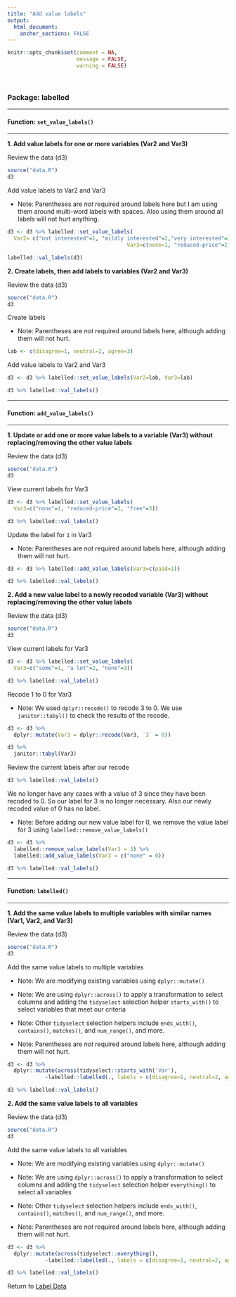 ```yaml
---
title: "Add value labels"
output:
  html_document:
    anchor_sections: FALSE
---
```


```r
knitr::opts_chunk$set(comment = NA,
                      message = FALSE,
                      warning = FALSE)
```

<br>

### Package: labelled

---

#### Function: `set_value_labels()`

---

**1\. Add value labels for one or more variables (Var2 and Var3)**

Review the data (d3)

```r

source("data.R")
d3

```

Add value labels to Var2 and Var3

* Note: Parentheses are *not* required around labels here but I am using them around multi-word labels with spaces. Also using them around all labels will not hurt anything.

```r

d3 <- d3 %>% labelled::set_value_labels(
  Var2= c("not interested"=1, "mildly interested"=2,"very interested"=3),
                                      Var3=c(none=1, "reduced-price"=2, free=3))

labelled::val_labels(d3)

```

**2\. Create labels, then add labels to variables (Var2 and Var3)**

Review the data (d3)

```r

source("data.R")
d3

```

Create labels

* Note: Parentheses are *not* required around labels here, although adding them will not hurt.

```r

lab <- c(disagree=1, neutral=2, agree=3)

```


Add value labels to Var2 and Var3

```r

d3 <- d3 %>% labelled::set_value_labels(Var2=lab, Var3=lab)

d3 %>% labelled::val_labels()

```

---

#### Function: `add_value_labels()`

---

**1\. Update or add one or more value labels to a variable (Var3) without replacing/removing the other value labels**

Review the data (d3)

```r

source("data.R")
d3

```

View current labels for Var3

```r

d3 <- d3 %>% labelled::set_value_labels(
  Var3=c("none"=1, "reduced-price"=2, "free"=3))

d3 %>% labelled::val_labels()

```

Update the label for `1` in Var3

* Note: Parentheses are *not* required around labels here, although adding them will not hurt.

```r

d3 <- d3 %>% labelled::add_value_labels(Var3=c(paid=1))

d3 %>% labelled::val_labels()

```

**2\. Add a new value label to a newly recoded variable (Var3) without replacing/removing the other value labels**

Review the data (d3)

```r

source("data.R")
d3

```

View current labels for Var3

```r

d3 <- d3 %>% labelled::set_value_labels(
  Var3=c("some"=1, "a lot"=2, "none"=3))

d3 %>% labelled::val_labels()

```

Recode 1 to 0 for Var3

* Note: We used `dplyr::recode()` to recode 3 to 0. We use `janitor::tabyl()` to check the results of the recode.

```r

d3 <- d3 %>%
  dplyr::mutate(Var3 = dplyr::recode(Var3, `3` = 0))

d3 %>%
  janitor::tabyl(Var3)

```

Review the current labels after our recode

```r

d3 %>% labelled::val_labels()

```

We no longer have any cases with a value of 3 since they have been recoded to 0. So our label for 3 is no longer necessary. Also our newly recoded value of 0 has no label.

* Note: Before adding our new value label for 0, we remove the value label for 3 using `labelled::remove_value_labels()`

```r

d3 <- d3 %>%
  labelled::remove_value_labels(Var3 = 3) %>%
  labelled::add_value_labels(Var3 = c("none" = 0))

d3 %>% labelled::val_labels()

```



---

#### Function: `labelled()`

---

**1\. Add the same value labels to multiple variables with similar names (Var1, Var2, and Var3)**

Review the data (d3)

```r

source("data.R")
d3

```

Add the same value labels to multiple variables

* Note: We are modifying existing variables using `dplyr::mutate()`

* Note: We are using `dplyr::across()` to apply a transformation to select columns and adding the `tidyselect` selection helper `starts_with()` to select variables that meet our criteria

* Note: Other `tidyselect` selection helpers include `ends_with()`, `contains()`, `matches()`, and `num_range()`, and more.

* Note: Parentheses are *not* required around labels here, although adding them will not hurt.

```r

d3 <- d3 %>% 
  dplyr::mutate(across(tidyselect::starts_with('Var'), 
            ~labelled::labelled(., labels = c(disagree=1, neutral=2, agree=3))))

d3 %>% labelled::val_labels()

```

**2\. Add the same value labels to all variables**

Review the data (d3)

```r

source("data.R")
d3

```

Add the same value labels to all variables

* Note: We are modifying existing variables using `dplyr::mutate()`

* Note: We are using `dplyr::across()` to apply a transformation to select columns and adding the `tidyselect` selection helper `everything()` to select all variables

* Note: Other `tidyselect` selection helpers include `ends_with()`, `contains()`, `matches()`, and `num_range()`, and more.

* Note: Parentheses are *not* required around labels here, although adding them will not hurt.

```r

d3 <- d3 %>% 
  dplyr::mutate(across(tidyselect::everything(), 
            ~labelled::labelled(., labels = c(disagree=1, neutral=2, agree=3))))

d3 %>% labelled::val_labels()

```


Return to [Label Data](https://github.com/Cghlewis/data-wrangling-functions/wiki/Label Data)